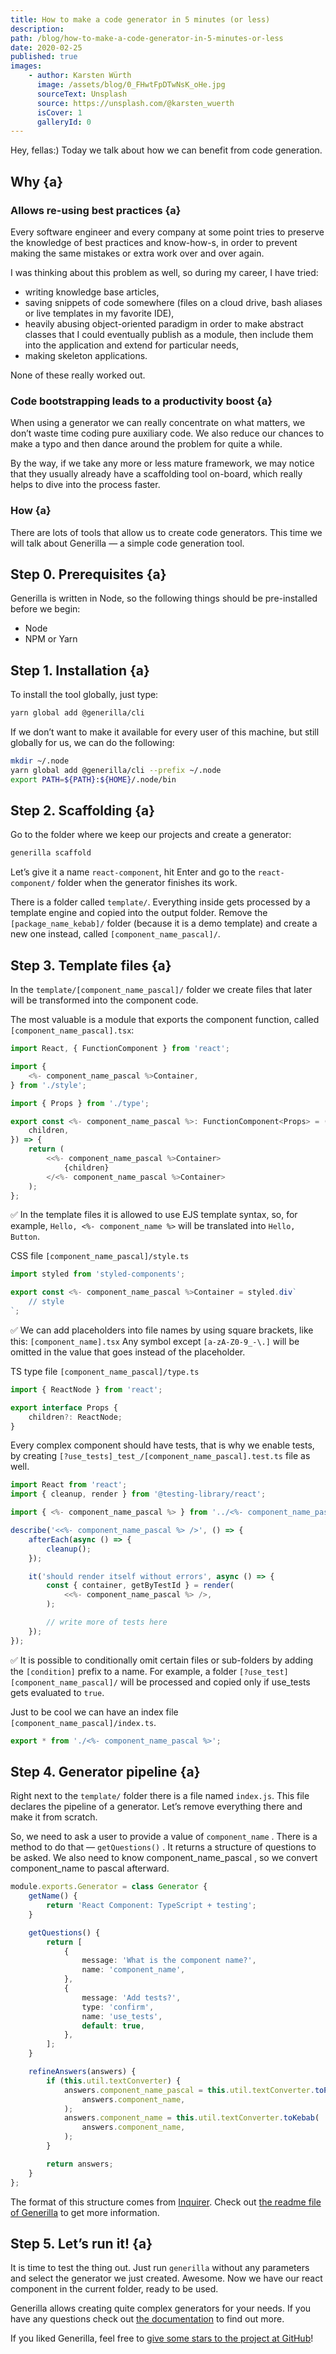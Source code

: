 ```yaml
---
title: How to make a code generator in 5 minutes (or less)
description:
path: /blog/how-to-make-a-code-generator-in-5-minutes-or-less
date: 2020-02-25
published: true
images:
    - author: Karsten Würth
      image: /assets/blog/0_FHwtFpDTwNsK_oHe.jpg
      sourceText: Unsplash
      source: https://unsplash.com/@karsten_wuerth
      isCover: 1
      galleryId: 0
---
```


Hey, fellas:) Today we talk about how we can benefit from code generation.

## Why {a}

### Allows re-using best practices {a}

Every software engineer and every company at some point tries to preserve the knowledge of best practices and know-how-s, in order to prevent making the same mistakes or extra work over and over again.

I was thinking about this problem as well, so during my career, I have tried:

-   writing knowledge base articles,
-   saving snippets of code somewhere (files on a cloud drive, bash aliases or live templates in my favorite IDE),
-   heavily abusing object-oriented paradigm in order to make abstract classes that I could eventually publish as a module, then include them into the application and extend for particular needs,
-   making skeleton applications.

None of these really worked out.

### Code bootstrapping leads to a productivity boost {a}

When using a generator we can really concentrate on what matters, we don’t waste time coding pure auxiliary code. We also reduce our chances to make a typo and then dance around the problem for quite a while.

By the way, if we take any more or less mature framework, we may notice that they usually already have a scaffolding tool on-board, which really helps to dive into the process faster.

### How {a}

There are lots of tools that allow us to create code generators. This time we will talk about Generilla — a simple code generation tool.

## Step 0. Prerequisites {a}

Generilla is written in Node, so the following things should be pre-installed before we begin:

-   Node
-   NPM or Yarn

## Step 1. Installation {a}

To install the tool globally, just type:

```bash
yarn global add @generilla/cli
```

If we don’t want to make it available for every user of this machine, but still globally for us, we can do the following:

```bash
mkdir ~/.node
yarn global add @generilla/cli --prefix ~/.node
export PATH=${PATH}:${HOME}/.node/bin
```

## Step 2. Scaffolding {a}

Go to the folder where we keep our projects and create a generator:

```bash
generilla scaffold
```

Let’s give it a name `react-component`, hit Enter and go to the `react-component/` folder when the generator finishes its work.

There is a folder called `template/`. Everything inside gets processed by a template engine and copied into the output folder. Remove the `[package_name_kebab]/` folder (because it is a demo template) and create a new one instead, called `[component_name_pascal]/`.

## Step 3. Template files {a}

In the `template/[component_name_pascal]/` folder we create files that later will be transformed into the component code.

The most valuable is a module that exports the component function, called `[component_name_pascal].tsx`:

```typescript jsx
import React, { FunctionComponent } from 'react';

import {
    <%- component_name_pascal %>Container,
} from './style';

import { Props } from './type';

export const <%- component_name_pascal %>: FunctionComponent<Props> = ({
    children,
}) => {
    return (
        <<%- component_name_pascal %>Container>
            {children}
        </<%- component_name_pascal %>Container>
    );
};
```

✅ In the template files it is allowed to use EJS template syntax, so, for example, `Hello, <%- component_name %>` will be translated into `Hello, Button`.

CSS file `[component_name_pascal]/style.ts`

```typescript jsx
import styled from 'styled-components';

export const <%- component_name_pascal %>Container = styled.div`
    // style
`;
```

✅ We can add placeholders into file names by using square brackets, like this: `[component_name].tsx` Any symbol except `[a-zA-Z0-9_-\.]` will be omitted in the value that goes instead of the placeholder.

TS type file `[component_name_pascal]/type.ts`

```typescript jsx
import { ReactNode } from 'react';

export interface Props {
    children?: ReactNode;
}
```

Every complex component should have tests, that is why we enable tests, by creating <nobr>`[?use_tests]_test_/[component_name_pascal].test.ts`</nobr> file as well.

```typescript jsx
import React from 'react';
import { cleanup, render } from '@testing-library/react';

import { <%- component_name_pascal %> } from '../<%- component_name_pascal %>';

describe('<<%- component_name_pascal %> />', () => {
    afterEach(async () => {
        cleanup();
    });

    it('should render itself without errors', async () => {
        const { container, getByTestId } = render(
            <<%- component_name_pascal %> />,
        );

        // write more of tests here
    });
});
```

✅ It is possible to conditionally omit certain files or sub-folders by adding the `[condition]` prefix to a name. For example, a folder `[?use_test][component_name_pascal]/` will be processed and copied only if use_tests gets evaluated to `true`.

Just to be cool we can have an index file `[component_name_pascal]/index.ts`.

```typescript jsx
export * from './<%- component_name_pascal %>';
```

## Step 4. Generator pipeline {a}

Right next to the `template/` folder there is a file named `index.js`. This file declares the pipeline of a generator. Let’s remove everything there and make it from scratch.

So, we need to ask a user to provide a value of `component_name` . There is a method to do that — `getQuestions()` . It returns a structure of questions to be asked. We also need to know component_name_pascal , so we convert component_name to pascal afterward.

```typescript jsx
module.exports.Generator = class Generator {
    getName() {
        return 'React Component: TypeScript + testing';
    }

    getQuestions() {
        return [
            {
                message: 'What is the component name?',
                name: 'component_name',
            },
            {
                message: 'Add tests?',
                type: 'confirm',
                name: 'use_tests',
                default: true,
            },
        ];
    }

    refineAnswers(answers) {
        if (this.util.textConverter) {
            answers.component_name_pascal = this.util.textConverter.toPascal(
                answers.component_name,
            );
            answers.component_name = this.util.textConverter.toKebab(
                answers.component_name,
            );
        }

        return answers;
    }
};
```

The format of this structure comes from [Inquirer](https://www.npmjs.com/package/inquirer). Check out [the readme file of Generilla](https://github.com/gannochenko/generilla#generator-lifecycle) to get more information.

## Step 5. Let’s run it! {a}

It is time to test the thing out. Just run `generilla` without any parameters and select the generator we just created. Awesome. Now we have our react component in the current folder, ready to be used.

Generilla allows creating quite complex generators for your needs. If you have any questions check out [the documentation](https://github.com/gannochenko/generilla) to find out more.

If you liked Generilla, feel free to [give some stars to the project at GitHub](https://github.com/gannochenko/generilla)!

